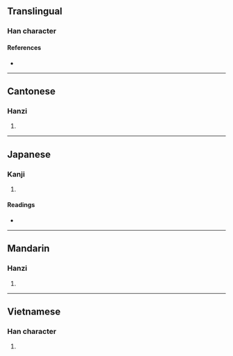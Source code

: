 {{character info}}
==Translingual==

===Han character===
{{Han char|rn=64|rad=手|as=11|sn=14|four=57035|canj=QYHJ|ids=⿰扌逢}}

====References====
* {{Han ref|kx=0449.260|dkj=12576|dj=0800.110|hdz=31935.040|uh=6453|ud=25683|bh=E1EA|bd=57834}}

----

==Cantonese==

===Hanzi===
{{yue-hanzi|jyut=[[fung4]]|y=fung4}}

# {{rfdef|yue|sort=手11}}

----

==Japanese==

===Kanji===
{{ja-kanji|grade=|rs=手11}}

# {{rfdef|ja|sort=手11}}

====Readings====
* {{ja-readings|on=ほう,ぶ,ふう|kun=ぬ.う}}

----

==Mandarin==

===Hanzi===
{{cmn-hanzi|pin=[[féng]] ([[feng2]])|wg=feng<sup>2</sup>}}

# {{rfdef|cmn|sort=手11}}

----

==Vietnamese==

===Han character===
{{vi-hantu|rs=手11|bồng}}

# {{rfdef|vi|sort=手11}}